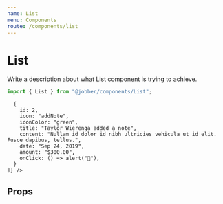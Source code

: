 ```yaml
---
name: List
menu: Components
route: /components/list
---
```



# List

<ComponentStatus stage="pre" responsive="no" accessible="no" />

Write a description about what List component is trying to achieve.

```ts
import { List } from "@jobber/components/List";
```

<Playground>
  <Card>
    <List items={[
      {
        id: 1,
        icon: "checkmark",
        iconColor: "green",
        title: "Jordan Yeo completed a visit",
        content: "Build a deck",
        date: "Sep 24, 2019",
        amount: "$300.00",
        href: "#",
      },

      {
        id: 2,
        icon: "addNote",
        iconColor: "green",
        title: "Taylor Wierenga added a note",
        content: "Nullam id dolor id nibh ultricies vehicula ut id elit. Fusce dapibus, tellus.",
        date: "Sep 24, 2019",
        amount: "$300.00",
        onClick: () => alert("🚀"),
      }
    ]} />

  </Card>
</Playground>

## Props

<Props of={List} />
